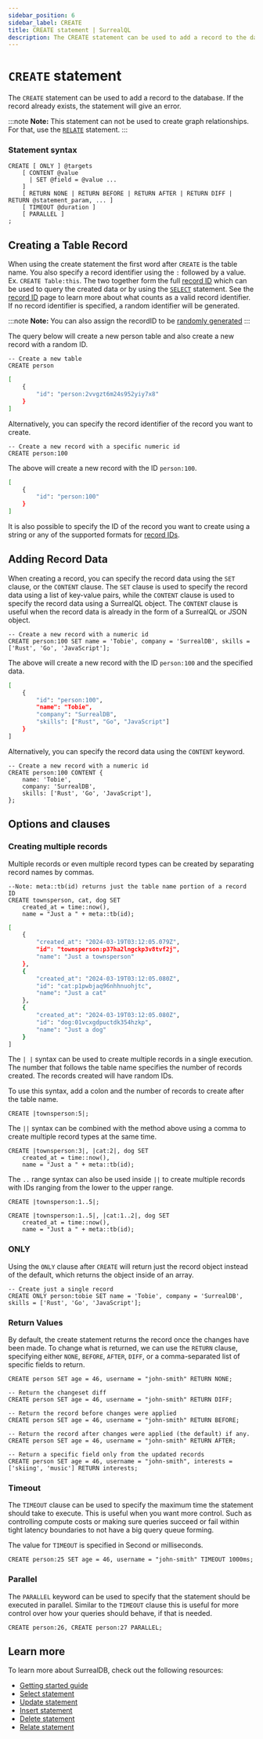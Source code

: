 ```yaml
---
sidebar_position: 6
sidebar_label: CREATE
title: CREATE statement | SurrealQL
description: The CREATE statement can be used to add a record to the database. If the record already exists, the statement will give an error.
---
```


# `CREATE` statement

The `CREATE` statement can be used to add a record to the database. If the record already exists, the statement will give an error.

:::note
__Note:__ This statement can not be used to create graph relationships. For that, use the [`RELATE`](/docs/surrealdb/surrealql/statements/relate) statement.
:::

### Statement syntax

```surql title="SurrealQL Syntax"
CREATE [ ONLY ] @targets
	[ CONTENT @value
	  | SET @field = @value ...
	]
	[ RETURN NONE | RETURN BEFORE | RETURN AFTER | RETURN DIFF | RETURN @statement_param, ... ]
	[ TIMEOUT @duration ]
	[ PARALLEL ]
;
```

## Creating a Table Record

When using the create statement the first word after `CREATE` is the table name. You also specify a record identifier using the `:` followed by a value. Ex. `CREATE Table:this`. The two together form the full [record ID](/docs/surrealdb/surrealql/datamodel/ids) which can be used to query the created data or by using the [`SELECT`](/docs/surrealdb/surrealql/statements/select) statement. See the [record ID](/docs/surrealdb/surrealql/datamodel/ids) page to learn more about what counts as a valid record identifier.  If no record identifier is specified, a random identifier will be generated.

:::note
__Note:__ You can also assign the recordID to be [randomly generated](/docs/surrealdb/surrealql/datamodel/ids#generating-record-ids) 
:::

The query below will create a new person table and also create a new record with a random ID.

```surql
-- Create a new table
CREATE person
```

```bash title="Response"
[
    {
        "id": "person:2vvgzt6m24s952yiy7x8"
    }
]
```

Alternatively, you can specify the record identifier of the record you want to create.

```surql
-- Create a new record with a specific numeric id
CREATE person:100
```

The above will create a new record with the ID `person:100`.

```bash title="Response"
[
	{
		"id": "person:100"
	}
]
```

It is also possible to specify the ID of the record you want to create using a string or any of the supported formats for [record IDs](/docs/surrealdb/surrealql/datamodel/ids).



## Adding Record Data

When creating a record, you can specify the record data using the `SET` clause, or the `CONTENT` clause. The `SET` clause is used to specify the record data using a list of key-value pairs, while the `CONTENT` clause is used to specify the record data using a SurrealQL object. The `CONTENT` clause is useful when the record data is already in the form of a SurrealQL or JSON object.

```surql
-- Create a new record with a numeric id
CREATE person:100 SET name = 'Tobie', company = 'SurrealDB', skills = ['Rust', 'Go', 'JavaScript'];
```

The above will create a new record with the ID `person:100` and the specified data.

```bash title="Response"
[
	{
		"id": "person:100",
		"name": "Tobie",
		"company": "SurrealDB",
		"skills": ["Rust", "Go", "JavaScript"]
	}
]
```

Alternatively, you can specify the record data using the `CONTENT` keyword.

```surql
-- Create a new record with a numeric id
CREATE person:100 CONTENT {
	name: 'Tobie',
	company: 'SurrealDB',
	skills: ['Rust', 'Go', 'JavaScript'],
};
```

## Options and clauses

### Creating multiple records

Multiple records or even multiple record types can be created by separating record names by commas.

```surql
--Note: meta::tb(id) returns just the table name portion of a record ID
CREATE townsperson, cat, dog SET
    created_at = time::now(),
    name = "Just a " + meta::tb(id);
```

```bash title="Output"
[
    {
        "created_at": "2024-03-19T03:12:05.079Z",
        "id": "townsperson:p37ha2lngckp3v8tvf2j",
        "name": "Just a townsperson"
    },
    {
        "created_at": "2024-03-19T03:12:05.080Z",
        "id": "cat:p1pwbjaq96nhhnuohjtc",
        "name": "Just a cat"
    },
    {
        "created_at": "2024-03-19T03:12:05.080Z",
        "id": "dog:01vcxgdpuctdk354hzkp",
        "name": "Just a dog"
    }
]
```

The `| |` syntax can be used to create multiple records in a single execution. The number that follows the table name specifies the number of records created. The records created will have random IDs. 

To use this syntax, add a colon and the number of records to create after the table name.

```surql
CREATE |townsperson:5|;
```

The `||` syntax can be combined with the method above using a comma to create multiple record types at the same time.

```surql
CREATE |townsperson:3|, |cat:2|, dog SET
    created_at = time::now(),
    name = "Just a " + meta::tb(id);
```

The `..` range syntax can also be used inside `||` to create multiple records with IDs ranging from the lower to the upper range.

```surql
CREATE |townsperson:1..5|;
```

```surql
CREATE |townsperson:1..5|, |cat:1..2|, dog SET
    created_at = time::now(),
    name = "Just a " + meta::tb(id);
```

### ONLY

Using the `ONLY` clause after `CREATE` will return just the record object instead of the default, which returns the object inside of an array.

```surql
-- Create just a single record
CREATE ONLY person:tobie SET name = 'Tobie', company = 'SurrealDB', skills = ['Rust', 'Go', 'JavaScript'];
```

### Return Values

By default, the create statement returns the record once the changes have been made. To change what is returned, we can use the `RETURN` clause, specifying either `NONE`, `BEFORE`, `AFTER`, `DIFF`, or a comma-separated list of specific fields to return.

```surql
CREATE person SET age = 46, username = "john-smith" RETURN NONE;
```

```surql
-- Return the changeset diff
CREATE person SET age = 46, username = "john-smith" RETURN DIFF;
```

```surql
-- Return the record before changes were applied
CREATE person SET age = 46, username = "john-smith" RETURN BEFORE;
```

```surql
-- Return the record after changes were applied (the default) if any.
CREATE person SET age = 46, username = "john-smith" RETURN AFTER;
```

```surql
-- Return a specific field only from the updated records
CREATE person SET age = 46, username = "john-smith", interests = ['skiing', 'music'] RETURN interests;
```

### Timeout

The `TIMEOUT` clause can be used to specify the maximum time the statement should take to execute. This is useful when you want more control. Such as controlling compute costs or making sure queries succeed or fail within tight latency boundaries to not have a big query queue forming.

The value for `TIMEOUT` is specified in Second or milliseconds.

```surql
CREATE person:25 SET age = 46, username = "john-smith" TIMEOUT 1000ms;
```

### Parallel

The `PARALLEL` keyword can be used to specify that the statement should be executed in parallel. Similar to the `TIMEOUT` clause this is useful for more control over how your queries should behave, if that is needed.

```surql
CREATE person:26, CREATE person:27 PARALLEL; 
```

## Learn more 

To learn more about SurrealDB, check out the following resources: 
- [Getting started guide](/docs/surrealdb/introduction/start)
- [Select statement](/docs/surrealdb/surrealql/statements/select)
- [Update statement](/docs/surrealdb/surrealql/statements/update)
- [Insert statement](/docs/surrealdb/surrealql/statements/insert)
- [Delete statement](/docs/surrealdb/surrealql/statements/delete)
- [Relate statement](/docs/surrealdb/surrealql/statements/relate)

